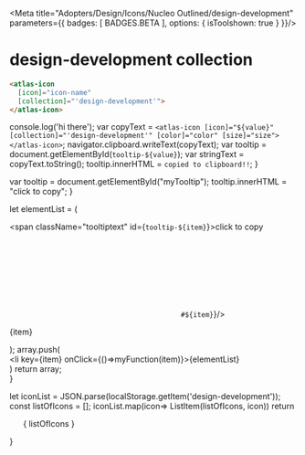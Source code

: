 
<Meta title="Adopters/Design/Icons/Nucleo Outlined/design-development" parameters={{ badges: [ BADGES.BETA ], options: { isToolshown: true } }}/>

# design-development collection

```html
<atlas-icon 
  [icon]="icon-name"  
  [collection]="'design-development'">
</atlas-icon>

```

<style>
{`
/* NOTE: This css is generated by Nucleo */
ul {
  display: flex;
  flex-wrap: wrap;
  justify-content: center;
  padding-left: 0;
}

ul li {
  border-radius: .4em;
  transition: background-color .2s;
  user-select: none;
  overflow: hidden;
  text-align: center;
  padding: 2em 1em 1em;
}

ul li:hover {
  background: hsla(0, 0%, 0%, 0.05);
  cursor: pointer;
}

ul p {
  display: block;
  font-size: 0.75rem;
  color: hsla(0, 0%, 0%, 0.5);
  user-select: text;
  cursor: pointer;
  max-width: 6rem;
  padding: 8px 0 4px;
}

ul p::selection {
  background: hsl(230, 93%, 66%);
  color: #fff;
}

ul p::-moz-selection {
  background: hsl(230, 93%, 66%);
  color: #fff;
}

.svg-wrapper {
  font-size: 32px;
}

.svg-wrapper svg {
  display: block;
  margin: 0 auto 10px;
}

/* --------------------------------

Icons

-------------------------------- */

:root {
  --icon-color-primary: inherit;
  --icon-color-secondary: currentColor;
}

.icon {
  display: inline-block;
  color: var(--icon-color-primary); /* icon primary color */
  height: 1em;
  width: 1em;
  line-height: 1;
  flex-shrink: 0;
  max-width: initial;
}

.icon use {
  /* icon secondary color */
  fill: var(--icon-color-secondary);
  stroke: var(--icon-color-secondary);
}

.css-122ju8q {
    padding: 0;
}

.icon-name {
    font-size: 12px;
}

/* --------------------------------

Caps/Corners

-------------------------------- */

.icon use {
  --icon-stroke-linecap-butt: butt;
  stroke-miterlimit: 10;
  stroke-linecap: square;
  stroke-linejoin: miter;
}

.stroke-round use {
  --icon-stroke-linecap-butt: round;
  stroke-linecap: round;
  stroke-linejoin: round;
}

/* --------------------------------

Tooltip

-------------------------------- */

.tooltip {
  position: relative;
  display: inline-block;
}

.tooltip .tooltiptext {
  visibility: hidden;
  width: 100%;
  background-color: #f6f9fc;
  color: #242323;
  text-align: center;
  padding: 3px;
  position: absolute;
  z-index: 1;
  bottom: 84%;
  left: 50%;
  margin-left: -75px;
  opacity: 0;
  transition: opacity 0.3s;
  font-size: 11px;
  justify-content: center;
  display: flex;
  align-items: center;
}

.tooltip:hover .tooltiptext {
  visibility: visible;
  opacity: 1;
}
    
    `}
</style>


  console.log('hi there');
  var copyText = `<atlas-icon [icon]="${value}" [collection]="'design-development'" [color]="color" [size]="size"></atlas-icon>`;
  navigator.clipboard.writeText(copyText);
  var tooltip = document.getElementById(`tooltip-${value}`);
  var stringText = copyText.toString();
  tooltip.innerHTML = `copied to clipboard!!`;
}

  var tooltip = document.getElementById("myTooltip");
  tooltip.innerHTML = "click to copy";
}

  let elementList = (
      <div>
          <span className="tooltiptext" id={`tooltip-${item}`}>click to copy</span>
          <div className="svg-wrapper">
          <svg className="icon">
            <use href={`#${item}`}/>
          </svg>
          </div>
          <p  data-folder="">
          {item}
          </p> 
      </div>
  );
  array.push( <div className="tooltip" key={item}><li key={item} onClick={()=>myFunction(item)}>{elementList}</li></div>)
  return array;   
}

  let iconList = JSON.parse(localStorage.getItem('design-development'));
  const listOfIcons = [];
  iconList.map(icon=> ListItem(listOfIcons, icon))
  return <ul>{ listOfIcons }</ul>
}

<Base/>
<svg xmlns="http://www.w3.org/2000/svg">
  <defs>
    <symbol id="brush" viewBox="0 0 24 24">
      <path fill="currentColor" fill-rule="evenodd" d="M16.345 4.345 9.22 11.47a.75.75 0 0 0 0 1.06l2.25 2.25a.75.75 0 0 0 1.06 0l6-6h.001l1.124-1.125a2.342 2.342 0 0 0-3.31-3.31Zm2.25 1.06a.842.842 0 0 0-1.19 0L16.811 6 18 7.19l.595-.595a.842.842 0 0 0 0-1.19ZM12 13.19l4.94-4.939-1.19-1.19L10.81 12 12 13.19Z"/>
      <path fill="currentColor" d="m3.751 19.46.749.04.041.749a.751.751 0 0 1-.79-.79Z"/>
      <path fill="currentColor" fill-rule="evenodd" d="m3.751 19.46.749.04.041.749h.013l.03-.003.116-.008a19.486 19.486 0 0 0 1.713-.2c.494-.08 1.037-.192 1.525-.348.462-.148.983-.368 1.335-.72a3 3 0 1 0-4.243-4.243c-.352.352-.572.873-.72 1.335a10.894 10.894 0 0 0-.35 1.525 19.508 19.508 0 0 0-.206 1.828l-.002.032v.012Zm2.34-3.672a1.5 1.5 0 1 1 2.122 2.12c-.087.088-.317.22-.733.353-.39.125-.852.223-1.31.298-.3.049-.59.087-.844.115.028-.254.066-.544.115-.845a9.46 9.46 0 0 1 .298-1.31c.133-.415.265-.644.352-.731Z"/>
    </symbol>
    <symbol id="canvas" viewBox="0 0 24 24">
      <path fill="currentColor" fill-rule="evenodd" d="M12 3a.75.75 0 0 1 .75.75v.75H18a.75.75 0 0 1 .75.75v10.5a.75.75 0 0 1-.75.75h-1.96l.416 1.246.011.033.745 2.234a.75.75 0 0 1-1.423.474l-.58-1.737H8.791l-.58 1.737a.75.75 0 0 1-1.423-.474l.745-2.234a.787.787 0 0 1 .011-.033l.415-1.246H6a.75.75 0 0 1-.75-.75V5.25A.75.75 0 0 1 6 4.5h5.25v-.75A.75.75 0 0 1 12 3ZM9.017 15H6.75V6h10.5v9h-2.232a.68.68 0 0 0-.035 0H9.017Zm.524 1.5-.25.75h5.418l-.25-.75H9.541Z"/>
    </symbol>
    <symbol id="code" viewBox="0 0 24 24">
      <path fill="currentColor" d="M9.53 8.03a.75.75 0 0 0-1.06-1.06l-4.5 4.5a.75.75 0 0 0 0 1.06l4.5 4.5a.75.75 0 0 0 1.06-1.06L5.56 12l3.97-3.97Zm6-1.06a.75.75 0 1 0-1.06 1.06L18.44 12l-3.97 3.97a.75.75 0 1 0 1.06 1.06l4.5-4.5a.75.75 0 0 0 0-1.06l-4.5-4.5Z"/>
    </symbol>
    <symbol id="creative-commons" viewBox="0 0 24 24">
      <path fill="currentColor" d="M9.529 9c.45-.007.896.092 1.3.29a.75.75 0 0 1-.659 1.347 1.354 1.354 0 0 0-.62-.137h-.014c-.595 0-.863.203-1.012.41-.18.25-.274.634-.274 1.09 0 .456.094.84.274 1.09.15.207.417.41 1.012.41h.014c.215.004.427-.043.62-.137a.75.75 0 1 1 .66 1.347c-.405.198-.85.297-1.301.29-1.01-.002-1.757-.387-2.223-1.035-.436-.607-.556-1.35-.556-1.965 0-.616.12-1.357.556-1.965C7.772 9.387 8.519 9.002 9.529 9Zm6.551.29A2.854 2.854 0 0 0 14.779 9c-1.01.002-1.757.387-2.223 1.035C12.12 10.642 12 11.385 12 12c0 .616.12 1.358.556 1.965.466.648 1.213 1.033 2.223 1.035.45.007.896-.092 1.3-.29a.75.75 0 0 0-.659-1.347 1.352 1.352 0 0 1-.62.137h-.014c-.595 0-.863-.203-1.012-.41-.18-.25-.274-.634-.274-1.09 0-.456.094-.84.274-1.09.15-.207.417-.41 1.012-.41h.014c.215-.004.427.043.62.137a.75.75 0 1 0 .66-1.347Z"/>
      <path fill="currentColor" fill-rule="evenodd" d="M3 12a9 9 0 1 1 18 0 9 9 0 0 1-18 0Zm9-7.5a7.5 7.5 0 1 0 0 15 7.5 7.5 0 0 0 0-15Z"/>
    </symbol>
    <symbol id="design" viewBox="0 0 24 24">
      <path fill="currentColor" fill-rule="evenodd" d="M6.97 3.97a.75.75 0 0 1 1.06 0l3.595 3.594 3.594-3.594a.75.75 0 0 1 1.06 0l3.75 3.75a.75.75 0 0 1 0 1.06l-3.594 3.595 2.845 2.845a.75.75 0 0 1 .205.383l.75 3.75a.75.75 0 0 1-.882.882l-3.75-.75a.75.75 0 0 1-.383-.205l-2.845-2.845L8.78 20.03a.75.75 0 0 1-1.06 0l-3.75-3.75a.75.75 0 0 1 0-1.06l3.594-3.595L3.97 8.03a.75.75 0 0 1 0-1.06l3-3Zm4.06 8.25-.97-.97 1.19-1.19.22.22a.75.75 0 1 0 1.06-1.06L12.31 9l1.19-1.19.97.97a.75.75 0 1 0 1.06-1.06l-.97-.97 1.19-1.19 2.689 2.69-10.19 10.19-2.689-2.69 1.19-1.19.22.22a.75.75 0 0 0 1.06-1.06l-.22-.22L9 12.31l.97.97a.75.75 0 1 0 1.06-1.06Zm-.466-3.595-1.94 1.939L5.562 7.5 7.5 5.56l3.064 3.065Zm2.871 6.75 2.685 2.684 2.424.485-.485-2.424-2.684-2.685-1.94 1.94Z"/>
    </symbol>
    <symbol id="palette" viewBox="0 0 24 24">
      <path fill="currentColor" fill-rule="evenodd" d="M13.5 12a2.25 2.25 0 1 1 4.5 0 2.25 2.25 0 0 1-4.5 0Zm2.25-.75a.75.75 0 1 0 0 1.5.75.75 0 0 0 0-1.5Z"/>
      <path fill="currentColor" d="M6.75 10.5a1.5 1.5 0 1 0 0 3 1.5 1.5 0 0 0 0-3Zm.375 5.25a1.5 1.5 0 1 1 3 0 1.5 1.5 0 0 1-3 0Zm5.625 0a1.5 1.5 0 1 0 0 3 1.5 1.5 0 0 0 0-3Z"/>
      <path fill="currentColor" fill-rule="evenodd" d="M10.351 4.8c-.438-.624-1.18-.772-1.756-.75a3.385 3.385 0 0 0-1.748.584A8.897 8.897 0 0 0 3 12c0 4.99 4.01 9 9 9 4.092 0 7.607-2.78 8.672-6.546a.895.895 0 0 0 .008-.032c.163-.694.35-1.963.131-3.268-.221-1.32-.879-2.754-2.468-3.571a.702.702 0 0 0-.024-.012c-2.119-.994-4.058-.453-5.482-.009l-.245.076c-.63.198-1.1.345-1.505.382-.379.034-.576-.04-.744-.23a.433.433 0 0 1 .004-.106c.018-.15.07-.319.153-.581l.023-.074c.082-.266.192-.629.208-1.003a1.789 1.789 0 0 0-.38-1.226Zm-1.696.75a1.888 1.888 0 0 0-.95.314l-.004.003A7.397 7.397 0 0 0 4.5 12c0 4.16 3.34 7.5 7.5 7.5 3.402 0 6.333-2.313 7.224-5.438.136-.585.281-1.63.108-2.66-.171-1.02-.636-1.945-1.663-2.479-1.552-.723-2.984-.365-4.387.071l-.244.077c-.596.188-1.237.39-1.815.443-.722.065-1.47-.09-2.05-.784l-.009-.011c-.325-.407-.35-.866-.306-1.22.036-.293.133-.6.206-.831l.026-.084c.086-.278.136-.469.143-.624.005-.128-.02-.182-.06-.23a.751.751 0 0 1-.047-.064c-.015-.022-.12-.13-.471-.117Zm1.69 2.25-.001-.006.002.007Z"/>
    </symbol>
    <symbol id="ruler" viewBox="0 0 24 24">
      <path fill="currentColor" fill-rule="evenodd" d="M9 3a.75.75 0 0 0-.75.75v16.5c0 .414.336.75.75.75h6a.75.75 0 0 0 .75-.75V3.75A.75.75 0 0 0 15 3H9Zm.75 14.25h.75a.75.75 0 0 0 0-1.5h-.75v-1.5h1.5a.75.75 0 0 0 0-1.5h-1.5v-1.5h.75a.75.75 0 0 0 0-1.5h-.75v-1.5h1.5a.75.75 0 0 0 0-1.5h-1.5V4.5h4.5v15h-4.5v-2.25Z"/>
    </symbol>
    <symbol id="scissors" viewBox="0 0 24 24">
      <path fill="currentColor" fill-rule="evenodd" d="M6.577 4.021a.75.75 0 0 0-1.154.958l5.624 6.784-2.525 3.066a3 3 0 1 0 .964 1.189l2.536-3.079 2.513 3.033a3 3 0 1 0 .98-1.169l-2.523-3.043 5.587-6.783a.75.75 0 1 0-1.158-.954l-5.403 6.561-5.44-6.563Zm1.264 12.2a.746.746 0 0 0 .242.341 1.5 1.5 0 1 1-.242-.341Zm7.909 1.029a1.494 1.494 0 0 1 .31-.913 1.5 1.5 0 1 1-.31.913Z"/>
    </symbol>
    <symbol id="todo" viewBox="0 0 24 24">
      <path fill="currentColor" d="M14.78 12.22a.75.75 0 0 1 0 1.06l-3 3a.75.75 0 0 1-1.06 0l-1.5-1.5a.75.75 0 1 1 1.06-1.06l.97.97 2.47-2.47a.75.75 0 0 1 1.06 0Z"/>
      <path fill="currentColor" fill-rule="evenodd" d="M8.25 3a.75.75 0 0 0-.75.75h-3a.75.75 0 0 0-.75.75v15.75c0 .414.336.75.75.75h15a.75.75 0 0 0 .75-.75V4.5a.75.75 0 0 0-.75-.75h-3a.75.75 0 0 0-.75-.75h-7.5ZM15 4.5H9v3h.878a2.25 2.25 0 0 1 4.244 0H15v-3Zm-7.5.75v3c0 .414.336.75.75.75h2.25a.75.75 0 0 0 .75-.75.75.75 0 1 1 1.5 0c0 .414.336.75.75.75h2.25a.75.75 0 0 0 .75-.75v-3h2.25V19.5H5.25V5.25H7.5Z"/>
    </symbol>
  </defs>
</svg>













